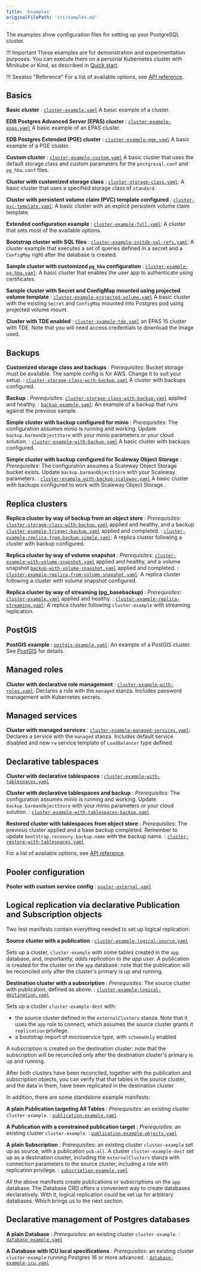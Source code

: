 ```yaml
---
title: 'Examples'
originalFilePath: 'src/samples.md'
---
```


The examples show configuration files for setting up
your PostgreSQL cluster.

!!! Important
    These examples are for demonstration and experimentation
    purposes. You can execute them on a personal Kubernetes cluster with Minikube
    or Kind, as described in [Quick start](quickstart.md).

!!! Seealso "Reference"
    For a list of available options, see [API reference](pg4k.v1.md).

## Basics

**Basic cluster**
:  [`cluster-example.yaml`](../samples/cluster-example.yaml)
   A basic example of a cluster.

**EDB Postgres Advanced Server (EPAS) cluster**
:  [`cluster-example-epas.yaml`](../samples/cluster-example-epas.yaml)
   A basic example of an EPAS cluster.

**EDB Postgres Extended (PGE) cluster**
:  [`cluster-example-pge.yaml`](../samples/cluster-example-pge.yaml)
   A basic example of a PGE cluster.

**Custom cluster**
:  [`cluster-example-custom.yaml`](../samples/cluster-example-custom.yaml)
   A basic cluster that uses the default storage class and custom parameters for
   the `postgresql.conf` and `pg_hba.conf` files.

**Cluster with customized storage class**
: [`cluster-storage-class.yaml`](../samples/cluster-storage-class.yaml):
   A basic cluster that uses a specified storage class of `standard`.

**Cluster with persistent volume claim (PVC) template configured**
: [`cluster-pvc-template.yaml`](../samples/cluster-pvc-template.yaml):
   A basic cluster with an explicit persistent volume claim template.

**Extended configuration example**
: [`cluster-example-full.yaml`](../samples/cluster-example-full.yaml):
   A cluster that sets most of the available options.

**Bootstrap cluster with SQL files**
: [`cluster-example-initdb-sql-refs.yaml`](../samples/cluster-example-initdb-sql-refs.yaml):
   A cluster example that executes a set of queries defined in a secret and a
   `ConfigMap` right after the database is created.

**Sample cluster with customized `pg_hba` configuration**
: [`cluster-example-pg-hba.yaml`](../samples/cluster-example-pg-hba.yaml):
  A basic cluster that enables the user app to authenticate using certificates.

**Sample cluster with Secret and ConfigMap mounted using projected volume template**
: [`cluster-example-projected-volume.yaml`](../samples/cluster-example-projected-volume.yaml)
  A basic cluster with the existing `Secret` and `ConfigMap` mounted into Postgres
  pod using projected volume mount.

**Cluster with TDE enabled**
: [`cluster-example-tde.yaml`](../samples/cluster-example-tde.yaml)
  an EPAS 15 cluster with TDE. Note that you will need access credentials
  to download the image used.

## Backups

**Customized storage class and backups**
:   *Prerequisites*: Bucket storage must be available. The sample config is for AWS.
    Change it to suit your setup.
: [`cluster-storage-class-with-backup.yaml`](../samples/cluster-storage-class-with-backup.yaml) 
   A cluster with backups configured.

**Backup**
:   *Prerequisites*: [`cluster-storage-class-with-backup.yaml`](../samples/cluster-storage-class-with-backup.yaml)
    applied and healthy.
: [`backup-example.yaml`](../samples/backup-example.yaml):
  An example of a backup that runs against the previous sample.

**Simple cluster with backup configured for minio**
:   *Prerequisites*: The configuration assumes minio is running and working.
    Update `backup.barmanObjectStore` with your minio parameters or your cloud solution.
:  [`cluster-example-with-backup.yaml`](../samples/cluster-example-with-backup.yaml)
   A basic cluster with backups configured.

**Simple cluster with backup configured for Scaleway Object Storage**
:   *Prerequisites*: The configuration assumes a Scaleway Object Storage bucket exists.
    Update `backup.barmanObjectStore` with your Scaleway parameters.
:  [`cluster-example-with-backup-scaleway.yaml`](../samples/cluster-example-with-backup-scaleway.yaml)
   A basic cluster with backups configured to work with Scaleway Object Storage..

## Replica clusters

**Replica cluster by way of backup from an object store**
:   *Prerequisites*:
    [`cluster-storage-class-with-backup.yaml`](../samples/cluster-storage-class-with-backup.yaml)
    applied and healthy, and a backup
    [`cluster-example-trigger-backup.yaml`](../samples/cluster-example-trigger-backup.yaml)
    applied and completed.
: [`cluster-example-replica-from-backup-simple.yaml`](../samples/cluster-example-replica-from-backup-simple.yaml):
   A replica cluster following a cluster with backup configured.

**Replica cluster by way of volume snapshot**
:   *Prerequisites*:
    [`cluster-example-with-volume-snapshot.yaml`](../samples/cluster-example-with-volume-snapshot.yaml)
    applied and healthy, and a volume snapshot
    [`backup-with-volume-snapshot.yaml`](../samples/backup-with-volume-snapshot.yaml)
    applied and completed.
: [`cluster-example-replica-from-volume-snapshot.yaml`](../samples/cluster-example-replica-from-volume-snapshot.yaml):
   A replica cluster following a cluster with volume snapshot configured.

**Replica cluster by way of streaming (pg_basebackup)**
:   *Prerequisites*: [`cluster-example.yaml`](../samples/cluster-example.yaml)
    applied and healthy.
:   [`cluster-example-replica-streaming.yaml`](../samples/cluster-example-replica-streaming.yaml): 
   A replica cluster following `cluster-example` with streaming replication.

## PostGIS

**PostGIS example**
: [`postgis-example.yaml`](../samples/postgis-example.yaml):
   An example of a PostGIS cluster. See [PostGIS](postgis.md) for details.

## Managed roles

**Cluster with declarative role management**
: [`cluster-example-with-roles.yaml`](../samples/cluster-example-with-roles.yaml):
  Declares a role with the `managed` stanza. Includes password management with
  Kubernetes secrets.

## Managed services

**Cluster with managed services**
: [`cluster-example-managed-services.yaml`](../samples/cluster-example-managed-services.yaml):
  Declares a service with the `managed` stanza. Includes default service disabled and new
  `rw` service template of `LoadBalancer` type defined.

## Declarative tablespaces

**Cluster with declarative tablespaces**
: [`cluster-example-with-tablespaces.yaml`](../samples/cluster-example-with-tablespaces.yaml)

**Cluster with declarative tablespaces and backup**
: *Prerequisites*: The configuration assumes minio is running and working.
    Update `backup.barmanObjectStore` with your minio parameters or your cloud solution.
: [`cluster-example-with-tablespaces-backup.yaml`](../samples/cluster-example-with-tablespaces-backup.yaml)

**Restored cluster with tablespaces from object store**
: *Prerequisites*: The previous cluster applied and a base backup completed.
    Remember to update `bootstrap.recovery.backup.name` with the backup name.
: [`cluster-restore-with-tablespaces.yaml`](../samples/cluster-restore-with-tablespaces.yaml)

For a list of available options, see [API reference](pg4k.v1.md).

## Pooler configuration

**Pooler with custom service config**
: [`pooler-external.yaml`](../samples/pooler-external.yaml)

## Logical replication via declarative Publication and Subscription objects

Two test manifests contain everything needed to set up logical replication:

**Source cluster with a publication**
: [`cluster-example-logical-source.yaml`](../samples/cluster-example-logical-source.yaml)

Sets up a cluster, `cluster-example` with some tables created in the `app`
database, and, importantly, *adds replication to the app user*.
A publication is created for the cluster on the `app` database: note that the
publication will be reconciled only after the cluster's primary is up and
running.

**Destination cluster with a subscription**
: *Prerequisites*: The source cluster with publication, defined as above.
: [`cluster-example-logical-destination.yaml`](../samples/cluster-example-logical-destination.yaml)

Sets up a cluster `cluster-example-dest` with:

-   the source cluster defined in the `externalClusters` stanza. Note that it uses
    the `app` role to connect, which assumes the source cluster grants it
    `replication` privilege.
-   a bootstrap import of microservice type, with `schemaOnly` enabled

A subscription is created on the destination cluster: note that the subscription
will be reconciled only after the destination cluster's primary is up and
running.

After both clusters have been reconciled, together with the publication and
subscription objects, you can verify that that tables in the source cluster,
and the data in them, have been replicated in the destination cluster

In addition, there are some standalone example manifests:

**A plain Publication targeting All Tables**
: *Prerequisites*: an existing cluster `cluster-example`.
: [`publication-example.yaml`](../samples/publication-example.yaml)

**A Publication with a constrained publication target**
: *Prerequisites*: an existing cluster `cluster-example`.
: [`publication-example-objects.yaml`](../samples/publication-example-objects.yaml)

**A plain Subscription**
: Prerequisites: an existing cluster `cluster-example` set up as source, with
    a publication `pub-all`. A cluster `cluster-example-dest` set up as a
    destination cluster, including the `externalClusters` stanza with
    connection parameters to the source cluster, including a role with
    replication privilege.
: [`subscription-example.yaml`](../samples/subscription-example.yaml)

All the above manifests create publications or subscriptions on the `app`
database. The Database CRD offers a convenient way to create databases
declaratively. With it, logical replication could be set up for arbitrary
databases.
Which brings us to the next section.

## Declarative management of Postgres databases

**A plain Database**
: *Prerequisites*: an existing cluster `cluster-example`.
: [`database-example.yaml`](../samples/database-example.yaml)

**A Database with ICU local specifications**
: *Prerequisites*: an existing cluster `cluster-example` running Postgres 16
  or more advanced.
: [`database-example-icu.yaml`](../samples/database-example-icu.yaml)
